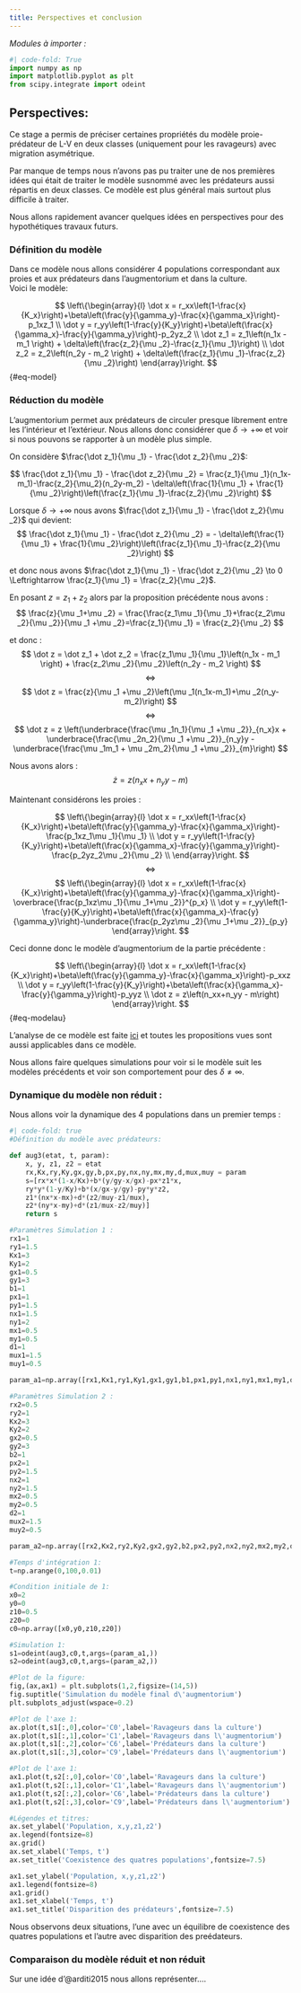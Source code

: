 ---
title: Perspectives et conclusion
---
*Modules à importer :*

```{python}
#| code-fold: True
import numpy as np
import matplotlib.pyplot as plt
from scipy.integrate import odeint
```

## Perspectives:

Ce stage a permis de préciser certaines propriétés du modèle proie-prédateur de L-V en deux classes (uniquement pour les ravageurs) avec migration asymétrique.

Par manque de temps nous n'avons pas pu traiter une de nos premières idées qui était de traiter le modèle susnommé avec les prédateurs aussi répartis en deux classes. Ce modèle est plus général mais surtout plus difficile à traiter.  

Nous allons rapidement avancer quelques idées en perspectives pour des hypothétiques travaux futurs.

### Définition du modèle

Dans ce modèle nous allons considérer 4 populations correspondant aux proies et aux prédateurs dans l'augmentorium et dans la culture.  
Voici le modèle:

$$ \left\{\begin{array}{l}
\dot x = r_xx\left(1-\frac{x}{K_x}\right)+\beta\left(\frac{y}{\gamma_y}-\frac{x}{\gamma_x}\right)-p_1xz_1 \\
\dot y = r_yy\left(1-\frac{y}{K_y}\right)+\beta\left(\frac{x}{\gamma_x}-\frac{y}{\gamma_y}\right)-p_2yz_2 \\
\dot z_1 = z_1\left(n_1x - m_1 \right) + \delta\left(\frac{z_2}{\mu _2}-\frac{z_1}{\mu _1}\right) \\
\dot z_2 = z_2\left(n_2y - m_2 \right) + \delta\left(\frac{z_1}{\mu _1}-\frac{z_2}{\mu _2}\right)
\end{array}\right.
$$ {#eq-model}

### Réduction du modèle 

L'augmentorium permet aux prédateurs de circuler presque librement entre les l'intérieur et l'extérieur. Nous allons donc considérer que $\delta \to +\infty$ et voir si nous pouvons se rapporter à un modèle plus simple.

On considère $\frac{\dot z_1}{\mu _1} - \frac{\dot z_2}{\mu _2}$:   

$$
\frac{\dot z_1}{\mu _1} - \frac{\dot z_2}{\mu _2} = \frac{z_1}{\mu _1}(n_1x-m_1)-\frac{z_2}{\mu_2}(n_2y-m_2) - \delta\left(\frac{1}{\mu _1} + \frac{1}{\mu _2}\right)\left(\frac{z_1}{\mu _1}-\frac{z_2}{\mu _2}\right)
$$

Lorsque $\delta \to +\infty$ nous avons $\frac{\dot z_1}{\mu _1} - \frac{\dot z_2}{\mu _2}$ qui devient:
$$
\frac{\dot z_1}{\mu _1} - \frac{\dot z_2}{\mu _2} = - \delta\left(\frac{1}{\mu _1} + \frac{1}{\mu _2}\right)\left(\frac{z_1}{\mu _1}-\frac{z_2}{\mu _2}\right)
$$

et donc nous avons $\frac{\dot z_1}{\mu _1} - \frac{\dot z_2}{\mu _2} \to 0 \Leftrightarrow  \frac{z_1}{\mu _1} = \frac{z_2}{\mu _2}$.

En posant $z=z_1+z_2$ alors par la proposition précédente nous avons : 
$$
\frac{z}{\mu _1+\mu _2} = \frac{\frac{z_1\mu _1}{\mu _1}+\frac{z_2\mu _2}{\mu _2}}{\mu _1 +\mu _2}=\frac{z_1}{\mu _1} = \frac{z_2}{\mu _2}
$$

et donc :
$$
\dot z = \dot z_1 + \dot z_2 = \frac{z_1\mu _1}{\mu _1}\left(n_1x - m_1 \right) + \frac{z_2\mu _2}{\mu _2}\left(n_2y - m_2 \right)
$$
$$
\Leftrightarrow
$$
$$
\dot z = \frac{z}{\mu _1 +\mu _2}\left(\mu _1(n_1x-m_1)+\mu _2(n_y-m_2)\right)
$$
$$
\Leftrightarrow
$$
$$
\dot z = z \left(\underbrace{\frac{\mu _1n_1}{\mu _1 +\mu _2}}_{n_x}x + \underbrace{\frac{\mu _2n_2}{\mu _1 +\mu _2}}_{n_y}y - \underbrace{\frac{\mu _1m_1 + \mu _2m_2}{\mu _1 +\mu _2}}_{m}\right)
$$

Nous avons alors :
$$
\dot z = z(n_xx+n_yy-m)
$$

Maintenant considérons les proies : 

$$ \left\{\begin{array}{l}
\dot x = r_xx\left(1-\frac{x}{K_x}\right)+\beta\left(\frac{y}{\gamma_y}-\frac{x}{\gamma_x}\right)-\frac{p_1xz_1\mu _1}{\mu _1} \\
\dot y = r_yy\left(1-\frac{y}{K_y}\right)+\beta\left(\frac{x}{\gamma_x}-\frac{y}{\gamma_y}\right)-\frac{p_2yz_2\mu _2}{\mu _2} \\
\end{array}\right.
$$
$$
\Leftrightarrow
$$
$$
\left\{\begin{array}{l}
\dot x = r_xx\left(1-\frac{x}{K_x}\right)+\beta\left(\frac{y}{\gamma_y}-\frac{x}{\gamma_x}\right)-\overbrace{\frac{p_1xz\mu _1}{\mu _1+\mu _2}}^{p_x} \\
\dot y = r_yy\left(1-\frac{y}{K_y}\right)+\beta\left(\frac{x}{\gamma_x}-\frac{y}{\gamma_y}\right)-\underbrace{\frac{p_2yz\mu _2}{\mu _1+\mu _2}}_{p_y}
\end{array}\right.
$$

Ceci donne donc le modèle d'augmentorium de la partie précédente :

$$ \left\{\begin{array}{l}
\dot x = r_xx\left(1-\frac{x}{K_x}\right)+\beta\left(\frac{y}{\gamma_y}-\frac{x}{\gamma_x}\right)-p_xxz \\
\dot y = r_yy\left(1-\frac{y}{K_y}\right)+\beta\left(\frac{x}{\gamma_x}-\frac{y}{\gamma_y}\right)-p_yyz \\
\dot z = z\left(n_xx+n_yy - m\right)
\end{array}\right.
$$ {#eq-modelau}


L'analyse de ce modèle est faite [ici](modelaug.qmd) et toutes les propositions vues sont aussi applicables dans ce modèle.

Nous allons faire quelques simulations pour voir si le modèle suit les modèles précédents et voir son comportement pour des $\delta \ne \infty$. 

### Dynamique du modèle non réduit :
Nous allons voir la dynamique des 4 populations dans un premier temps :

```{python}
#| code-fold: true
#Définition du modèle avec prédateurs:

def aug3(etat, t, param):
    x, y, z1, z2 = etat
    rx,Kx,ry,Ky,gx,gy,b,px,py,nx,ny,mx,my,d,mux,muy = param
    s=[rx*x*(1-x/Kx)+b*(y/gy-x/gx)-px*z1*x,
    ry*y*(1-y/Ky)+b*(x/gx-y/gy)-py*y*z2,
    z1*(nx*x-mx)+d*(z2/muy-z1/mux),
    z2*(ny*x-my)+d*(z1/mux-z2/muy)]
    return s

#Paramètres Simulation 1 : 
rx1=1
ry1=1.5
Kx1=3
Ky1=2
gx1=0.5
gy1=3
b1=1
px1=1
py1=1.5
nx1=1.5
ny1=2
mx1=0.5
my1=0.5
d1=1
mux1=1.5
muy1=0.5

param_a1=np.array([rx1,Kx1,ry1,Ky1,gx1,gy1,b1,px1,py1,nx1,ny1,mx1,my1,d1,mux1,muy1])

#Paramètres Simulation 2 : 
rx2=0.5
ry2=1
Kx2=3
Ky2=2
gx2=0.5
gy2=3
b2=1
px2=1
py2=1.5
nx2=1
ny2=1.5
mx2=0.5
my2=0.5
d2=1
mux2=1.5
muy2=0.5

param_a2=np.array([rx2,Kx2,ry2,Ky2,gx2,gy2,b2,px2,py2,nx2,ny2,mx2,my2,d2,mux2,muy2])

#Temps d'intégration 1:
t=np.arange(0,100,0.01)

#Condition initiale de 1:
x0=2
y0=0
z10=0.5
z20=0
c0=np.array([x0,y0,z10,z20])

#Simulation 1:
s1=odeint(aug3,c0,t,args=(param_a1,))
s2=odeint(aug3,c0,t,args=(param_a2,))

#Plot de la figure: 
fig,(ax,ax1) = plt.subplots(1,2,figsize=(14,5))
fig.suptitle('Simulation du modèle final d\'augmentorium')
plt.subplots_adjust(wspace=0.2)

#Plot de l'axe 1:
ax.plot(t,s1[:,0],color='C0',label='Ravageurs dans la culture')
ax.plot(t,s1[:,1],color='C1',label='Ravageurs dans l\'augmentorium')
ax.plot(t,s1[:,2],color='C6',label='Prédateurs dans la culture')
ax.plot(t,s1[:,3],color='C9',label='Prédateurs dans l\'augmentorium')

#Plot de l'axe 1:
ax1.plot(t,s2[:,0],color='C0',label='Ravageurs dans la culture')
ax1.plot(t,s2[:,1],color='C1',label='Ravageurs dans l\'augmentorium')
ax1.plot(t,s2[:,2],color='C6',label='Prédateurs dans la culture')
ax1.plot(t,s2[:,3],color='C9',label='Prédateurs dans l\'augmentorium')

#Légendes et titres:
ax.set_ylabel('Population, x,y,z1,z2')
ax.legend(fontsize=8)
ax.grid()
ax.set_xlabel('Temps, t')
ax.set_title('Coexistence des quatres populations',fontsize=7.5)

ax1.set_ylabel('Population, x,y,z1,z2')
ax1.legend(fontsize=8)
ax1.grid()
ax1.set_xlabel('Temps, t')
ax1.set_title('Disparition des prédateurs',fontsize=7.5)
```

Nous observons deux situations, l'une avec un équilibre de coexistence des quatres populations et l'autre avec disparition des preédateurs. 

### Comparaison du modèle réduit et non réduit

Sur une idée d'@arditi2015 nous allons représenter....